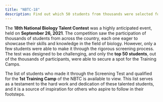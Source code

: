 ```yaml
---
title: "NBTC-18"
description: Find out which 50 students from thousands were selected for the 1st Training Camps through the NSTC Screening Test held on September 26, 2021.
---
```


The **18th National Biology Talent Contest** was a highly anticipated event, held on **September 26, 2021**.
The competition saw the participation of thousands of students from across the country,
each one eager to showcase their skills and knowledge in the field of biology. However,
only a few students were able to make it through the rigorous screening process.
The test was designed to be challenging, and only the **top 50 students**, out of the thousands of participants,
were able to secure a spot for the Training Camps.

The list of students who made it through the Screening Test and qualified for the **1st Training Camp** of the NBTC is available to view. This list serves as a testament to the hard work and dedication of these talented students, and it is a source of inspiration for others who aspire to follow in their footsteps.

<GDriveIframe src="https://drive.google.com/file/u/0/d/1z6_-J3CtJXkMrb761gENVzsUH4Kbci2K/preview" />
